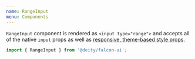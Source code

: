 ```yaml
---
name: RangeInput
menu: Components
---
```



<ThemePreview of={RangeInput} />

`RangeInput` component is rendered as `<input type="range">` and accepts all of the native `input` props
 as well as [responsive, theme-based style props](/responsive-props).
 
```javascript
import { RangeInput } from '@deity/falcon-ui';
```

<Playground>
  <RangeInput min={0} max={100} />
</Playground>
